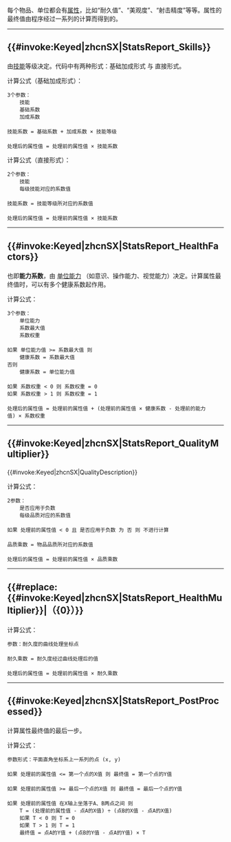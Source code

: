 {{FomulaView|属性}}
每个物品、单位都会有[[Stats|属性]]，比如“耐久值”、“美观度”、“射击精度”等等。属性的最终值由程序经过一系列的计算而得到的。

<hr/><!--技能系数-->
<h2 id="StatsReport_Skills">{{#invoke:Keyed|zhcnSX|StatsReport_Skills}}</h2>
由[[Skills|技能]]等级决定。代码中有两种形式：基础加成形式 与 直接形式。

计算公式（基础加成形式）：

 3个参数：
     技能
     基础系数
     加成系数
 
 技能系数 = 基础系数 + 加成系数 × 技能等级
 
 处理后的属性值 = 处理前的属性值 × 技能系数

计算公式（直接形式）：

 2个参数：
     技能
     每级技能对应的系数值
 
 技能系数 = 技能等级所对应的系数值
 
 处理后的属性值 = 处理前的属性值 × 技能系数

<hr/><!--健康系数-->
<h2 id="StatsReport_HealthFactors">{{#invoke:Keyed|zhcnSX|StatsReport_HealthFactors}}</h2>
也即'''能力系数'''，由 [[PawnCapacities|单位能力]] （如意识、操作能力、视觉能力）决定。计算属性最终值时，可以有多个健康系数起作用。

计算公式：

 3个参数：
     单位能力
     系数最大值
     系数权重
 
 如果 单位能力值 >= 系数最大值 则
     健康系数 = 系数最大值
 否则
     健康系数 = 单位能力值
 
 如果 系数权重 < 0 则 系数权重 = 0
 如果 系数权重 > 1 则 系数权重 = 1
 
 处理后的属性值 = 处理前的属性值 + (处理前的属性值 × 健康系数 - 处理前的能力值) × 系数权重

<hr/><!--品质乘数-->
<h2 id="StatsReport_QualityMultiplier">{{#invoke:Keyed|zhcnSX|StatsReport_QualityMultiplier}}</h2>
{{#invoke:Keyed|zhcnSX|QualityDescription}}

计算公式：

 2参数：
     是否应用于负数
     每级品质对应的系数值
 
 如果 处理前的属性值 < 0 且 是否应用于负数 为 否 则 不进行计算
 
 品质乘数 = 物品品质所对应的系数值
 
 处理后的属性值 = 处理前的属性值 × 品质乘数

<hr/><!--耐久乘数-->
<h2 id="StatsReport_QualityMultiplier">{{#replace:{{#invoke:Keyed|zhcnSX|StatsReport_HealthMultiplier}}|（{0}）}}</h2>

计算公式：

 参数：耐久度的曲线处理坐标点
 
 耐久乘数 = 耐久度经过曲线处理后的值
 
 处理后的属性值 = 处理前的属性值 × 耐久乘数

<hr/><!--后期曲线处理-->
<h2 id="StatsReport_PostProcessed">{{#invoke:Keyed|zhcnSX|StatsReport_PostProcessed}}</h2>
计算属性最终值的最后一步。

计算公式：

 参数形式：平面直角坐标系上一系列的点 (x, y)    
 
 如果 处理前的属性值 <= 第一个点的X值 则 最终值 = 第一个点的Y值
 
 如果 处理前的属性值 >= 最后一个点的X值 则 最终值 = 最后一个点的Y值
 
 如果 处理前的属性值 在X轴上坐落于A、B两点之间 则
     T = (处理前的属性值 - 点A的X值) ÷ (点B的X值 - 点A的X值)
     如果 T < 0 则 T = 0
     如果 T > 1 则 T = 1
     最终值 = 点A的Y值 + (点B的Y值 - 点A的Y值) × T